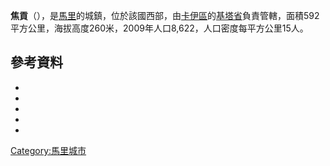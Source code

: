 {{Coord|14|16|5|N|9|36|40|W|display=title}}

'''焦貢'''（{{lang-fr|Djougoun}}），是[[馬里|馬里]]的城鎮，位於該國西部，由[[卡伊區|卡伊區]]的[[基塔省|基塔省]]負責管轄，面積592平方公里，海拔高度260米，2009年人口8,622，人口密度每平方公里15人。

==參考資料==
*{{citation|contribution=Common and Fundamental Operational Datasets Registry: Mali |publisher=United Nations Office for the Coordination of Humanitarian Affairs |url=http://cod.humanitarianresponse.info/country-region/mali |deadurl=yes |archiveurl=https://web.archive.org/web/20121214211137/http://cod.humanitarianresponse.info/country-region/Mali |archivedate=2012-12-14 }}
*{{citation | url=http://instat.gov.ml/documentation/kayes.pdf | publisher=République de Mali: Institut National de la Statistique | title=Resultats Provisoires RGPH 2009 (Région de Kayes) | language=fr | accessdate=2015-07-20 | archive-date=2011-07-22 | archive-url=https://web.archive.org/web/20110722215701/http://instat.gov.ml/documentation/kayes.pdf | dead-url=no }}
*{{citation|contribution=Common and Fundamental Operational Datasets Registry: Mali |publisher=United Nations Office for the Coordination of Humanitarian Affairs |url=http://cod.humanitarianresponse.info/country-region/mali |deadurl=yes |archiveurl=https://web.archive.org/web/20121214211137/http://cod.humanitarianresponse.info/country-region/Mali |archivedate=2012-12-14 }}
*{{citation |title=Communes de la Région de Kayes |publisher=Ministère de l’administration territoriale et des collectivités locales, République du Mali |url=http://www.matcl.gov.ml/pdf/ComRegKayes.pdf |language=fr |deadurl=yes |archiveurl=https://www.webcitation.org/6AnYG9eqc?url=http://www.matcl.gov.ml/pdf/ComRegKayes.pdf |archivedate=2012-09-19 }}
*{{citation | title=Plan de Sécurité Alimentaire Commune Rurale de Djougoun 2007-2011 | publisher=Commissariat à la Sécurité Alimentaire, République du Mali, USAID-Mali | year=2006 | url=http://www.aec.msu.edu/fs2/mali_fd_strtgy/plans/kayes/kita/psa_djougoun.pdf | language=fr | deadurl=yes | archiveurl=https://web.archive.org/web/20120617061009/http://aec.msu.edu/fs2/mali_fd_strtgy/plans/kayes/kita/psa_djougoun.pdf | archivedate=2012年6月17日 | df= }}

{{卡伊區}}

[[Category:馬里城市|Category:馬里城市]]


{{Mali-geo-stub}}